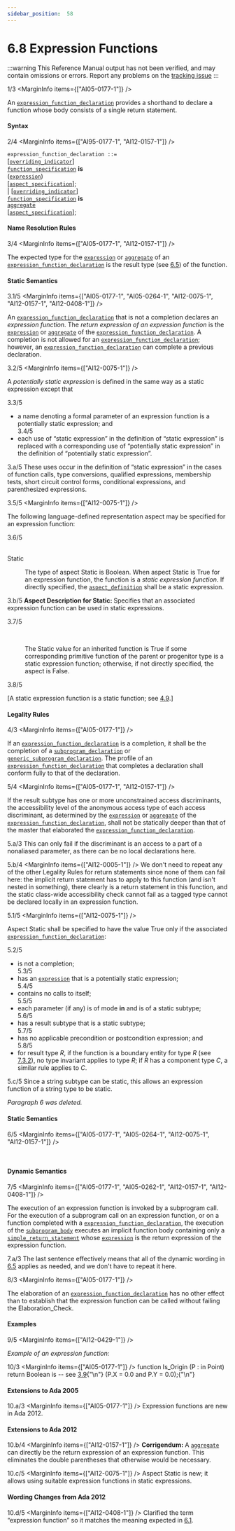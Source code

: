 ```yaml
---
sidebar_position:  58
---
```


# 6.8 Expression Functions

:::warning
This Reference Manual output has not been verified,
and may contain omissions or errors.
Report any problems on the [tracking issue](https://github.com/ada-lang-io/ada-lang-io/issues/20)
:::


<MarginText>1/3</MarginText>
<MarginInfo items={["AI05-0177-1"]} />
<p>An <code><a href="../AA-6/AA-6.8#S0228">expression_function_declaration</a></code> provides a shorthand to declare a function whose body consists of a single return statement. <br /></p>


#### Syntax

<MarginText>2/4</MarginText>
<MarginInfo items={["AI95-0177-1", "AI12-0157-1"]} />

<CodeBlock>
<code>expression_function_declaration</code><a id="S0228"></a><code> ::= </code><br />   [<code><a href="../AA-8/AA-8.3#S0234">overriding_indicator</a></code>]<br />   <code><a href="../AA-6/AA-6.1#S0198">function_specification</a></code> <strong>is</strong><br />       (<code><a href="../AA-4/AA-4.4#S0132">expression</a></code>)<br />       [<code><a href="../AA-13/AA-13.1#S0346">aspect_specification</a></code>];<br /> | [<code><a href="../AA-8/AA-8.3#S0234">overriding_indicator</a></code>]<br />   <code><a href="../AA-6/AA-6.1#S0198">function_specification</a></code> <strong>is</strong><br />       <code><a href="../AA-4/AA-4.3#S0106">aggregate</a></code><br />       [<code><a href="../AA-13/AA-13.1#S0346">aspect_specification</a></code>];<br />

</CodeBlock>

#### Name Resolution Rules

<MarginText>3/4</MarginText>
<MarginInfo items={["AI05-0177-1", "AI12-0157-1"]} />
<p>The expected type for the <code><a href="../AA-4/AA-4.4#S0132">expression</a></code> or <code><a href="../AA-4/AA-4.3#S0106">aggregate</a></code> of an <code><a href="../AA-6/AA-6.8#S0228">expression_function_declaration</a></code> is the result type (see <a href="../AA-6/AA-6.5">6.5</a>) of the function. <br /></p>


#### Static Semantics

<MarginText>3.1/5</MarginText>
<MarginInfo items={["AI05-0177-1", "AI05-0264-1", "AI12-0075-1", "AI12-0157-1", "AI12-0408-1"]} />
<p>An <code><a href="../AA-6/AA-6.8#S0228">expression_function_declaration</a></code> that is not a completion declares an <em>expression function</em>. The <em>return expression of an expression function</em> is the <code><a href="../AA-4/AA-4.4#S0132">expression</a></code> or <code><a href="../AA-4/AA-4.3#S0106">aggregate</a></code> of the <code><a href="../AA-6/AA-6.8#S0228">expression_function_declaration</a></code>. A completion is not allowed for an <code><a href="../AA-6/AA-6.8#S0228">expression_function_declaration</a></code>; however, an <code><a href="../AA-6/AA-6.8#S0228">expression_function_declaration</a></code> can complete a previous declaration.<br /></p>

<MarginText>3.2/5</MarginText>
<MarginInfo items={["AI12-0075-1"]} />
<p>A <em>potentially static expression</em> is defined in the same way as a static expression except that<br /></p>

<MarginText>3.3/5</MarginText>
<ul>
<li>a name denoting a formal parameter of an expression function is a potentially static expression; and<br /></li>
<MarginText>3.4/5</MarginText>
<li>each use of &ldquo;static expression&rdquo; in the definition of &ldquo;static expression&rdquo; is replaced with a corresponding use of &ldquo;potentially static expression&rdquo; in the definition of &ldquo;potentially static expression&rdquo;. <br /></li>
</ul>
<MarginText>3.a/5</MarginText>
<Admonition type="aarm" aarm="discussion" title="Discussion: ">
<strong></strong>These uses occur in the definition of &ldquo;static expression&rdquo; in the cases of function calls, type conversions, qualified expressions, membership tests, short circuit control forms, conditional expressions, and parenthesized expressions. <br /></Admonition>

<MarginText>3.5/5</MarginText>
<MarginInfo items={["AI12-0075-1"]} />
<p>The following language-defined representation aspect may be specified for an expression function:<br /></p>

<MarginText>3.6/5</MarginText>
<dt><br/>Static</dt>
<dl>
<dd>The type of aspect Static is Boolean. When aspect Static is True for an expression function, the function is a <em>static expression function</em>. If directly specified, the <code><a href="../AA-13/AA-13.1#S0348">aspect_definition</a></code> shall be a static expression.<br /></dd>
</dl>
<MarginText>3.b/5</MarginText>
<Admonition type="aarm" aarm="note" title="Note: ">
<strong>Aspect Description for </strong><strong>Static: </strong>Specifies that an associated expression function can be used in static expressions.<br /></Admonition>

<MarginText>3.7/5</MarginText>
<dt><br/></dt>
<dl>
<dd>The Static value for an inherited function is True if some corresponding primitive function of the parent or progenitor type is a static expression function; otherwise, if not directly specified, the aspect is False. <br /></dd>
</dl>
<MarginText>3.8/5</MarginText>
<MarginInfo items={["AI12-0075-1"]} />
<p>[A static expression function is a static function; see <a href="../AA-4/AA-4.9">4.9</a>.] <br /></p>


#### Legality Rules

<MarginText>4/3</MarginText>
<MarginInfo items={["AI05-0177-1"]} />
<p>If an <code><a href="../AA-6/AA-6.8#S0228">expression_function_declaration</a></code> is a completion, it shall be the completion of a <code><a href="../AA-6/AA-6.1#S0195">subprogram_declaration</a></code> or <code><a href="../AA-12/AA-12.1#S0311">generic_subprogram_declaration</a></code>. The profile of an <code><a href="../AA-6/AA-6.8#S0228">expression_function_declaration</a></code> that completes a declaration shall conform fully to that of the declaration.<br /></p>

<MarginText>5/4</MarginText>
<MarginInfo items={["AI05-0177-1", "AI12-0157-1"]} />
<p>If the result subtype has one or more unconstrained access discriminants, the accessibility level of the anonymous access type of each access discriminant, as determined by the <code><a href="../AA-4/AA-4.4#S0132">expression</a></code> or <code><a href="../AA-4/AA-4.3#S0106">aggregate</a></code> of the <code><a href="../AA-6/AA-6.8#S0228">expression_function_declaration</a></code>, shall not be statically deeper than that of the master that elaborated the <code><a href="../AA-6/AA-6.8#S0228">expression_function_declaration</a></code>.<br /></p>

<MarginText>5.a/3</MarginText>
<Admonition type="aarm" aarm="ramification" title="Ramification: ">
<strong></strong>This can only fail if the discriminant is an access to a part of a nonaliased parameter, as there can be no local declarations here. <br /></Admonition>

<MarginText>5.b/4</MarginText>
<MarginInfo items={["AI12-0005-1"]} />
<Admonition type="aarm" aarm="discussion" title="Discussion: ">
<strong></strong>We don't need to repeat any of the other Legality Rules for return statements since none of them can fail here: the implicit return statement has to apply to this function (and isn't nested in something), there clearly is a return statement in this function, and the static class-wide accessibility check cannot fail as a tagged type cannot be declared locally in an expression function. <br /></Admonition>

<MarginText>5.1/5</MarginText>
<MarginInfo items={["AI12-0075-1"]} />
<p>Aspect Static shall be specified to have the value True only if the associated <code><a href="../AA-6/AA-6.8#S0228">expression_function_declaration</a></code>:<br /></p>

<MarginText>5.2/5</MarginText>
<ul>
<li>is not a completion;<br /></li>
<MarginText>5.3/5</MarginText>
<li>has an <code><a href="../AA-4/AA-4.4#S0132">expression</a></code> that is a potentially static expression;<br /></li>
<MarginText>5.4/5</MarginText>
<li>contains no calls to itself;<br /></li>
<MarginText>5.5/5</MarginText>
<li>each parameter (if any) is of mode <strong>in</strong> and is of a static subtype;<br /></li>
<MarginText>5.6/5</MarginText>
<li>has a result subtype that is a static subtype;<br /></li>
<MarginText>5.7/5</MarginText>
<li>has no applicable precondition or postcondition expression; and<br /></li>
<MarginText>5.8/5</MarginText>
<MarginInfo items={["AI12-0075-1", "AI12-0191-1"]} />
<li>for result type <em>R</em>, if the function is a boundary entity for type <em>R</em> (see <a href="../AA-7/AA-7.3#Subclause_7.3.2">7.3.2</a>), no type invariant applies to type <em>R</em>; if <em>R</em> has a component type <em>C</em>, a similar rule applies to <em>C</em>. <br /></li>
</ul>
<MarginText>5.c/5</MarginText>
<Admonition type="aarm" aarm="ramification" title="Ramification: ">
<strong></strong>Since a string subtype can be static, this allows an expression function of a string type to be static. <br /></Admonition>

<p><em>Paragraph 6 was deleted.</em> <br /></p>


#### Static Semantics

<MarginText>6/5</MarginText>
<MarginInfo items={["AI05-0177-1", "AI05-0264-1", "AI12-0075-1", "AI12-0157-1"]} />
<p> <br /></p>


#### Dynamic Semantics

<MarginText>7/5</MarginText>
<MarginInfo items={["AI05-0177-1", "AI05-0262-1", "AI12-0157-1", "AI12-0408-1"]} />
<p>The execution of an expression function is invoked by a subprogram call. For the execution of a subprogram call on an expression function, or on a function completed with a <code><a href="../AA-6/AA-6.8#S0228">expression_function_declaration</a></code>, the execution of the <code><a href="../AA-6/AA-6.3#S0216">subprogram_body</a></code> executes an implicit function body containing only a <code><a href="../AA-6/AA-6.5#S0222">simple_return_statement</a></code> whose <code><a href="../AA-4/AA-4.4#S0132">expression</a></code> is the return expression of the expression function.<br /></p>

<MarginText>7.a/3</MarginText>
<Admonition type="aarm" aarm="discussion" title="Discussion: ">
<strong></strong>The last sentence effectively means that all of the dynamic wording in <a href="../AA-6/AA-6.5">6.5</a> applies as needed, and we don't have to repeat it here. <br /></Admonition>

<MarginText>8/3</MarginText>
<MarginInfo items={["AI05-0177-1"]} />
<p>The elaboration of an <code><a href="../AA-6/AA-6.8#S0228">expression_function_declaration</a></code> has no other effect than to establish that the expression function can be called without failing the Elaboration_Check. <br /></p>


#### Examples

<MarginText>9/5</MarginText>
<MarginInfo items={["AI12-0429-1"]} />
<p><em>Example of an expression function:</em> <br /></p>

<MarginText>10/3</MarginText>
<MarginInfo items={["AI05-0177-1"]} />
<CodeBlock language="ada">
function Is_Origin (P : in Point) return Boolean is -- see <a href="../AA-3/AA-3.9">3.9</a>{"\n"}   (P.X = 0.0 and P.Y = 0.0);{"\n"}

</CodeBlock>

#### Extensions to Ada 2005

<MarginText>10.a/3</MarginText>
<MarginInfo items={["AI05-0177-1"]} />
<Admonition type="aarm" aarm="note" title="Note: ">
Expression functions are new in Ada 2012. <br /></Admonition>


#### Extensions to Ada 2012

<MarginText>10.b/4</MarginText>
<MarginInfo items={["AI12-0157-1"]} />
<Admonition type="aarm" aarm="note" title="Note: ">
<strong>Corrigendum:</strong> A <code><a href="../AA-4/AA-4.3#S0106">aggregate</a></code> can directly be the return expression of an expression function. This eliminates the double parentheses that otherwise would be necessary.<br /></Admonition>

<MarginText>10.c/5</MarginText>
<MarginInfo items={["AI12-0075-1"]} />
<Admonition type="aarm" aarm="note" title="Note: ">
Aspect Static is new; it allows using suitable expression functions in static expressions. <br /></Admonition>


#### Wording Changes from Ada 2012

<MarginText>10.d/5</MarginText>
<MarginInfo items={["AI12-0408-1"]} />
<Admonition type="aarm" aarm="note" title="Note: ">
Clarified the term &ldquo;expression function&rdquo; so it matches the meaning expected in <a href="../AA-6/AA-6.1">6.1</a>. <br /></Admonition>


